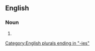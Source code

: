 {{also|aviàries}}

==English==

===Noun===
{{head|en|noun plural form}}

# {{plural of|aviary|lang=en}}

[[Category:English plurals ending in "-ies"]]